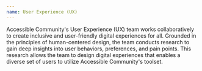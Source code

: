 ```yaml
---
name: User Experience (UX)
---
```


Accessible Community's User Experience (UX) team works collaboratively to create inclusive and user-friendly digital
experiences for all. Grounded in the principles of human-centered design, the team conducts research to gain deep insights into user behaviors, preferences, and pain points. This research allows the team to design digital experiences that enables a diverse set of users to utilize Accessible Community's toolset.
